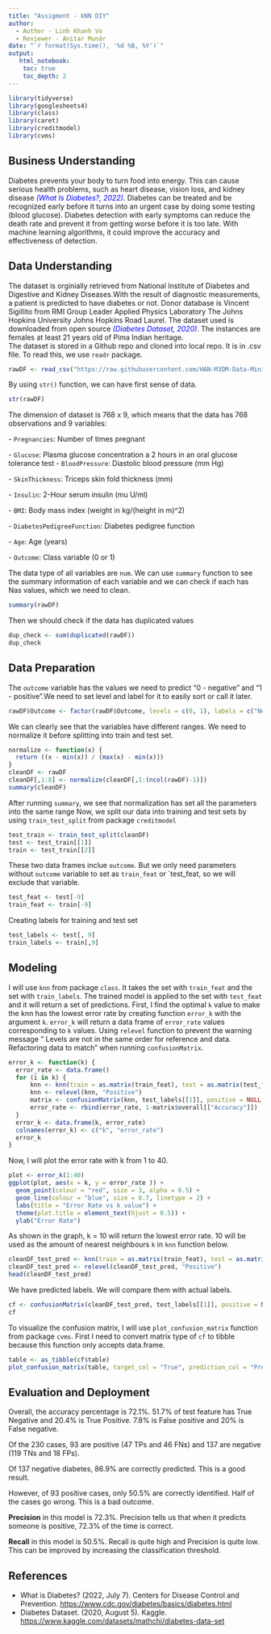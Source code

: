 ```yaml
---
title: "Assigment - kNN DIY"
author:
  - Author - Linh Khanh Vo
  - Reviewer - Anitar Munár
date: "`r format(Sys.time(), '%d %B, %Y')`"
output:
   html_notebook:
    toc: true
    toc_depth: 2
---
```


```r
library(tidyverse)
library(googlesheets4)
library(class)
library(caret)
library(creditmodel)
library(cvms)
```

## Business Understanding

Diabetes prevents your body to turn food into energy. This can cause serious health problems, such as heart disease, vision loss, and kidney disease [*(What Is Diabetes?, 2022)*]{style="color:blue"}. Diabetes can be treated and be recognized early before it turns into an urgent case by doing some testing (blood glucose). Diabetes detection with early symptoms can reduce the death rate and prevent it from getting worse before it is too late. With machine learning algorithms, it could improve the accuracy and effectiveness of detection.

## Data Understanding

The dataset is orginially retrieved from National Institute of Diabetes and Digestive and Kidney Diseases.With the result of diagnostic measurements, a patient is predicted to have diabetes or not. Donor database is Vincent Sigillito from RMI Group Leader Applied Physics Laboratory The Johns Hopkins University Johns Hopkins Road Laurel. The dataset used is downloaded from open source [*(Diabetes Dataset, 2020)*]{style="color:blue"}. The instances are females at least 21 years old of Pima Indian heritage.\
The dataset is stored in a Github repo and cloned into local repo. It is in .csv file. To read this, we use `readr` package.

```r
rawDF <- read_csv("https://raw.githubusercontent.com/HAN-M3DM-Data-Mining/data-mining-s2y2223-lynnevo170701/master/datasets/KNN-diabetes.csv")
```

By using `str()` function, we can have first sense of data.

```r
str(rawDF)
```

The dimension of dataset is 768 x 9, which means that the data has 768 observations and 9 variables:

\- `Pregnancies`: Number of times pregnant

\- `Glucose`: Plasma glucose concentration a 2 hours in an oral glucose tolerance test - `BloodPressure`: Diastolic blood pressure (mm Hg)

\- `SkinThickness`: Triceps skin fold thickness (mm)

\- `Insulin`: 2-Hour serum insulin (mu U/ml)

\- `BMI`: Body mass index (weight in kg/(height in m)\^2)

\- `DiabetesPedigreeFunction`: Diabetes pedigree function

\- `Age`: Age (years)

\- `Outcome`: Class variable (0 or 1)

The data type of all variables are `num`. We can use `summary` function to see the summary information of each variable and we can check if each has Nas values, which we need to clean.

```r
summary(rawDF)
```

Then we should check if the data has duplicated values

```r
dup_check <- sum(duplicated(rawDF))
dup_check
```

## Data Preparation

The `outcome` variable has the values we need to predict "0 - negative" and "1 - positive".We need to set level and label for it to easily sort or call it later.

```r
rawDF$Outcome <- factor(rawDF$Outcome, levels = c(0, 1), labels = c("Negative", "Positive")) %>%  relevel("Positive")
```

We can clearly see that the variables have different ranges. We need to normalize it before splitting into train and test set.

```r
normalize <- function(x) {
  return ((x - min(x)) / (max(x) - min(x)))
}
cleanDF <- rawDF 
cleanDF[,1:8] <- normalize(cleanDF[,1:(ncol(rawDF)-1)])
summary(cleanDF)
```

After running `summary`, we see that normalization has set all the parameters into the same range Now, we split our data into training and test sets by using `train_test_split` from package `creditmodel`

```r
test_train <- train_test_split(cleanDF)
test <- test_train[[1]]
train <- test_train[[2]]
```

These two data frames inclue `outcome`. But we only need parameters without `outcome` variable to set as `train_feat` or \`test_feat, so we will exclude that variable.

```r
test_feat <- test[-9]
train_feat <- train[-9]
```

Creating labels for training and test set

```r
test_labels <- test[, 9]
train_labels <- train[,9]
```

## Modeling

I will use `knn` from package `class`. It takes the set with `train_feat` and the set with `train_labels`. The trained model is applied to the set with `test_feat` and it will return a set of predictions. First, I find the optimal `k` value to make the knn has the lowest error rate by creating function `error_k` with the argument `k`. `error_k` will return a data frame of `error_rate` values corresponding to `k` values. Using `relevel` function to prevent the warning message " Levels are not in the same order for reference and data. Refactoring data to match" when running `confusionMatrix`.

```r
error_k <- function(k) {
  error_rate <- data.frame()
  for (i in k) {
      knn <- knn(train = as.matrix(train_feat), test = as.matrix(test_feat), cl = as.matrix(train_labels), k = i)
      knn <- relevel(knn, "Positive")
      matrix <- confusionMatrix(knn, test_labels[[1]], positive = NULL, dnn = c("Prediction", "True"))
      error_rate <- rbind(error_rate, 1-matrix$overall[["Accuracy"]])
  }
  error_k <- data.frame(k, error_rate)
  colnames(error_k) <- c("k", "error_rate")
  error_k
}
```

Now, I will plot the error rate with k from 1 to 40.

```r
plot <- error_k(1:40)
ggplot(plot, aes(x = k, y = error_rate )) +
  geom_point(colour = "red", size = 3, alpha = 0.5) +
  geom_line(colour = "blue", size = 0.7, linetype = 2) +
  labs(title = "Error Rate vs k value") +
  theme(plot.title = element_text(hjust = 0.5)) +
  ylab("Error Rate")
```

As shown in the graph, k = 10 will return the lowest error rate. 10 will be used as the amount of nearest neighbours `k` in `knn` function below.

```r
cleanDF_test_pred <- knn(train = as.matrix(train_feat), test = as.matrix(test_feat), cl = as.matrix(train_labels), k = 10)
cleanDF_test_pred <- relevel(cleanDF_test_pred, "Positive")
head(cleanDF_test_pred)
```

We have predicted labels. We will compare them with actual labels.

```r
cf <- confusionMatrix(cleanDF_test_pred, test_labels[[1]], positive = NULL, dnn = c("Prediction", "True"))
cf
```

To visualize the confusion matrix, I will use `plot_confusion_matrix` function from package `cvms`. First I need to convert matrix type of `cf` to tibble because this function only accepts data.frame.

```r
table <- as_tibble(cf$table)
plot_confusion_matrix(table, target_col = "True", prediction_col = "Prediction", counts_col = "n")
```

## Evaluation and Deployment

Overall, the accuracy percentage is 72.1%. 51.7% of test feature has True Negative and 20.4% is True Positive. 7.8% is False positive and 20% is False negative.

Of the 230 cases, 93 are positive (47 TPs and 46 FNs) and 137 are negative (119 TNs and 18 FPs).

Of 137 negative diabetes, 86.9% are correctly predicted. This is a good result.

However, of 93 positive cases, only 50.5% are correctly identified. Half of the cases go wrong. This is a bad outcome.

**Precision** in this model is 72.3%. Precision tells us that when it predicts someone is positive, 72.3% of the time is correct.

**Recall** in this model is 50.5%. Recall is quite high and Precision is quite low. This can be improved by increasing the classification threshold.

## References

-   What is Diabetes? (2022, July 7). Centers for Disease Control and Prevention. <https://www.cdc.gov/diabetes/basics/diabetes.html>
-   Diabetes Dataset. (2020, August 5). Kaggle. <https://www.kaggle.com/datasets/mathchi/diabetes-data-set>
